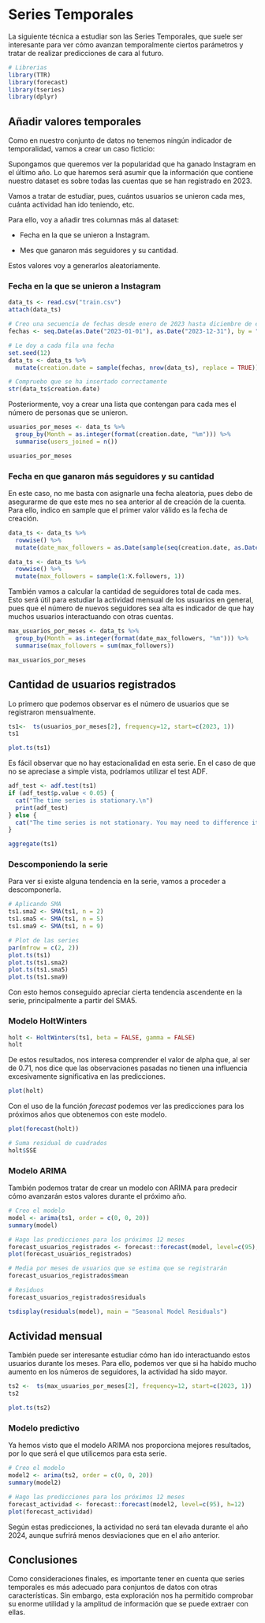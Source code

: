 # Series Temporales

La siguiente técnica a estudiar son las Series Temporales, que suele ser interesante para ver cómo avanzan temporalmente ciertos parámetros y tratar de realizar predicciones de cara al futuro.

```r
# Librerias
library(TTR)
library(forecast)
library(tseries)
library(dplyr)
```

## Añadir valores temporales

Como en nuestro conjunto de datos no tenemos ningún indicador de temporalidad, vamos a crear un caso ficticio:

Supongamos que queremos ver la popularidad que ha ganado Instagram en el último año. Lo que haremos será asumir que la información que contiene nuestro dataset es sobre todas las cuentas que se han registrado en 2023.

Vamos a tratar de estudiar, pues, cuántos usuarios se unieron cada mes, cuánta actividad han ido teniendo, etc.

Para ello, voy a añadir tres columnas más al dataset:

-   Fecha en la que se unieron a Instagram.

-   Mes que ganaron más seguidores y su cantidad.

Estos valores voy a generarlos aleatoriamente.

### Fecha en la que se unieron a Instagram

```r
data_ts <- read.csv("train.csv")
attach(data_ts)
```

```r
# Creo una secuencia de fechas desde enero de 2023 hasta diciembre de ese mismo año
fechas <- seq.Date(as.Date("2023-01-01"), as.Date("2023-12-31"), by = "day")

# Le doy a cada fila una fecha
set.seed(12)
data_ts <- data_ts %>%
  mutate(creation.date = sample(fechas, nrow(data_ts), replace = TRUE))
```

```r
# Compruebo que se ha insertado correctamente
str(data_ts$creation.date)
```

Posteriormente, voy a crear una lista que contengan para cada mes el número de personas que se unieron.

```r
usuarios_por_meses <- data_ts %>%
  group_by(Month = as.integer(format(creation.date, "%m"))) %>%
  summarise(users_joined = n())

usuarios_por_meses
```

### Fecha en que ganaron más seguidores y su cantidad

En este caso, no me basta con asignarle una fecha aleatoria, pues debo de asegurarme de que este mes no sea anterior al de creación de la cuenta. Para ello, indico en sample que el primer valor válido es la fecha de creación.

```r
data_ts <- data_ts %>%
  rowwise() %>%
  mutate(date_max_followers = as.Date(sample(seq(creation.date, as.Date("2023-12-31"), by="day"), 1)))

```

```r
data_ts <- data_ts %>%
  rowwise() %>%
  mutate(max_followers = sample(1:X.followers, 1))
```

También vamos a calcular la cantidad de seguidores total de cada mes. Esto será útil para estudiar la actividad mensual de los usuarios en general, pues que el número de nuevos seguidores sea alta es indicador de que hay muchos usuarios interactuando con otras cuentas.

```r
max_usuarios_por_meses <- data_ts %>%
  group_by(Month = as.integer(format(date_max_followers, "%m"))) %>%
  summarise(max_followers = sum(max_followers))

max_usuarios_por_meses
```

## Cantidad de usuarios registrados

Lo primero que podemos observar es el número de usuarios que se registraron mensualmente.

```r
ts1<-  ts(usuarios_por_meses[2], frequency=12, start=c(2023, 1))
ts1
```

```r
plot.ts(ts1)
```

Es fácil observar que no hay estacionalidad en esta serie. En el caso de que no se apreciase a simple vista, podríamos utilizar el test ADF.

```r
adf_test <- adf.test(ts1)
if (adf_test$p.value < 0.05) {
  cat("The time series is stationary.\n")
  print(adf_test)
} else {
  cat("The time series is not stationary. You may need to difference it.\n")
}
```

```r
aggregate(ts1)
```

### Descomponiendo la serie

Para ver si existe alguna tendencia en la serie, vamos a proceder a descomponerla.

```r
# Aplicando SMA
ts1.sma2 <- SMA(ts1, n = 2)
ts1.sma5 <- SMA(ts1, n = 5)
ts1.sma9 <- SMA(ts1, n = 9)

# Plot de las series
par(mfrow = c(2, 2))
plot.ts(ts1)
plot.ts(ts1.sma2)
plot.ts(ts1.sma5)
plot.ts(ts1.sma9)
```

Con esto hemos conseguido apreciar cierta tendencia ascendente en la serie, principalmente a partir del SMA5.

### Modelo HoltWinters

```r
holt <- HoltWinters(ts1, beta = FALSE, gamma = FALSE)
holt
```

De estos resultados, nos interesa comprender el valor de alpha que, al ser de 0.71, nos dice que las observaciones pasadas no tienen una influencia excesivamente significativa en las predicciones.

```r
plot(holt)
```

Con el uso de la función *forecast* podemos ver las predicciones para los próximos años que obtenemos con este modelo.

```r
plot(forecast(holt))
```

```r
# Suma residual de cuadrados
holt$SSE
```

### Modelo ARIMA

También podemos tratar de crear un modelo con ARIMA para predecir cómo avanzarán estos valores durante el próximo año.

```r
# Creo el modelo
model <- arima(ts1, order = c(0, 0, 20))
summary(model)
```

```r
# Hago las predicciones para los próximos 12 meses
forecast_usuarios_registrados <- forecast::forecast(model, level=c(95), h=12)
plot(forecast_usuarios_registrados)
```

```r
# Media por meses de usuarios que se estima que se registrarán
forecast_usuarios_registrados$mean
```

```r
# Residuos
forecast_usuarios_registrados$residuals
```

```r
tsdisplay(residuals(model), main = "Seasonal Model Residuals")
```

## Actividad mensual

También puede ser interesante estudiar cómo han ido interactuando estos usuarios durante los meses. Para ello, podemos ver que si ha habido mucho aumento en los números de seguidores, la actividad ha sido mayor.

```r
ts2 <-  ts(max_usuarios_por_meses[2], frequency=12, start=c(2023, 1))
ts2
```

```r
plot.ts(ts2)
```

### Modelo predictivo

Ya hemos visto que el modelo ARIMA nos proporciona mejores resultados, por lo que será el que utilicemos para esta serie.

```r
# Creo el modelo
model2 <- arima(ts2, order = c(0, 0, 20))
summary(model2)
```

```r
# Hago las predicciones para los próximos 12 meses
forecast_actividad <- forecast::forecast(model2, level=c(95), h=12)
plot(forecast_actividad)
```

Según estas predicciones, la actividad no será tan elevada durante el año 2024, aunque sufrirá menos desviaciones que en el año anterior.

## Conclusiones

Como consideraciones finales, es importante tener en cuenta que series temporales es más adecuado para conjuntos de datos con otras características. Sin embargo, esta exploración nos ha permitido comprobar su enorme utilidad y la amplitud de información que se puede extraer con ellas.
